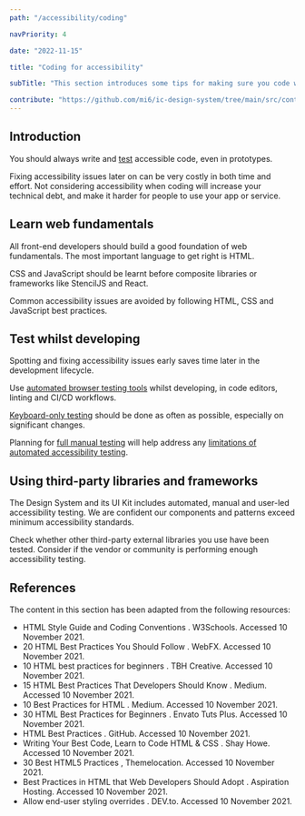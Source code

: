 ```yaml
---
path: "/accessibility/coding"

navPriority: 4

date: "2022-11-15"

title: "Coding for accessibility"

subTitle: "This section introduces some tips for making sure you code with accessibility best practice."

contribute: "https://github.com/mi6/ic-design-system/tree/main/src/content/structured/accessibility/coding/index.mdx"
---
```


## Introduction

You should always write and [test](/accessibility/testing/) accessible code, even in prototypes.

Fixing accessibility issues later on can be very costly in both time and effort. Not considering accessibility when coding will increase your technical debt, and make it harder for people to use your app or service.

## Learn web fundamentals

All front-end developers should build a good foundation of web fundamentals. The most important language to get right is HTML.

CSS and JavaScript should be learnt before composite libraries or frameworks like StencilJS and React.

Common accessibility issues are avoided by following HTML, CSS and JavaScript best practices.

## Test whilst developing

Spotting and fixing accessibility issues early saves time later in the development lifecycle.

Use [automated browser testing tools](/accessibility/testing/automated-testing/#browser-testing) whilst developing, in code editors, linting and CI/CD workflows.

[Keyboard-only testing](/accessibility/testing/manual-testing/#keyboard-only-testing) should be done as often as possible, especially on significant changes.

Planning for [full manual testing](/accessibility/testing/manual-testing/#full-manual-accessibility-testing) will help address any [limitations of automated accessibility testing](/accessibility/testing/automated-testing-limitation).

## Using third-party libraries and frameworks

The Design System and its UI Kit includes automated, manual and user-led accessibility testing. We are confident our components and patterns exceed minimum accessibility standards.

Check whether other third-party external libraries you use have been tested. Consider if the vendor or community is performing enough accessibility testing.

## References

The content in this section has been adapted from the following resources:

<ul>
  <li>
    <ic-link
      target="_blank"
      href="https://www.w3schools.com/html/html5_syntax.asp"
      rel="noreferer noopener nofollow"
    >
      HTML Style Guide and Coding Conventions
    </ic-link>
    . W3Schools. Accessed 10 November 2021.
  </li>
  <li>
    <ic-link
      target="_blank"
      href="https://www.webfx.com/blog/web-design/20-html-best-practices-you-should-follow"
      rel="noreferer noopener nofollow"
    >
      20 HTML Best Practices You Should Follow
    </ic-link>
    . WebFX. Accessed 10 November 2021.
  </li>
  <li>
    <ic-link
      target="_blank"
      href="https://blog.tbhcreative.com/2015/08/10-best-practices-in-html.html"
      rel="noreferer noopener nofollow"
    >
      10 HTML best practices for beginners
    </ic-link>
    . TBH Creative. Accessed 10 November 2021.
  </li>
  <li>
    <ic-link
      target="_blank"
      href="https://medium.com/oceanize-geeks/15-html-best-practices-that-developers-should-know-cb02473d293f"
      rel="noreferer noopener nofollow"
    >
      15 HTML Best Practices That Developers Should Know
    </ic-link>
    . Medium. Accessed 10 November 2021.
  </li>
  <li>
    <ic-link
      target="_blank"
      href="https://medium.com/swlh/10-best-practices-for-html-542fb923b93"
      rel="noreferer noopener nofollow"
    >
      10 Best Practices for HTML
    </ic-link>
    . Medium. Accessed 10 November 2021.
  </li>
  <li>
    <ic-link
      target="_blank"
      href="https://code.tutsplus.com/tutorials/30-html-best-practices-for-beginners--net-4957"
      rel="noreferer noopener nofollow"
    >
      30 HTML Best Practices for Beginners
    </ic-link>
    . Envato Tuts Plus. Accessed 10 November 2021.
  </li>
  <li>
    <ic-link
      target="_blank"
      href="https://github.com/hail2u/html-best-practices"
      rel="noreferer noopener nofollow"
    >
      HTML Best Practices
    </ic-link>
    . GitHub. Accessed 10 November 2021.
  </li>
  <li>
    <ic-link
      target="_blank"
      href="https://learn.shayhowe.com/html-css/writing-your-best-code"
      rel="noreferer noopener nofollow"
    >
      Writing Your Best Code, Learn to Code HTML & CSS
    </ic-link>
    . Shay Howe. Accessed 10 November 2021.
  </li>
  <li>
    <ic-link
      target="_blank"
      href="https://www.themelocation.com/best-html5-practices/"
      rel="noreferer noopener nofollow"
    >
      30 Best HTML5 Practices
    </ic-link>
    , Themelocation. Accessed 10 November 2021.
  </li>
  <li>
    <ic-link
      target="_blank"
      href="https://www.aspirationhosting.com/best-practices/"
      rel="noreferer noopener nofollow"
    >
      Best Practices in HTML that Web Developers Should Adopt
    </ic-link>
    . Aspiration Hosting. Accessed 10 November 2021.
  </li>
  <li>
    <ic-link
      target="_blank"
      href="https://dev.to/alvaromontoro/allow-end-user-styling-overrides-2467"
      rel="noreferer noopener nofollow"
    >
      Allow end-user styling overrides
    </ic-link>
    . DEV.to. Accessed 10 November 2021.
  </li>
</ul>

